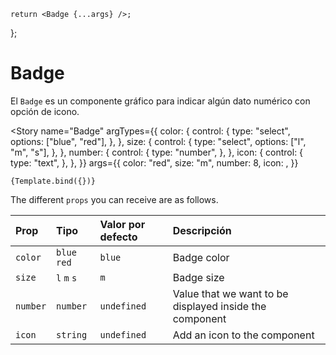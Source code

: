 

<Meta title="Badge" component={Badge} />

    return <Badge {...args} />;
};

# Badge

El `Badge` es un componente gráfico para indicar algún dato numérico con opción de icono.

<Story
    name="Badge"
    argTypes={{
        color: {
            control: {
                type: "select",
                options: ["blue", "red"],
            },
        },
        size: {
            control: {
                type: "select",
                options: ["l", "m", "s"],
            },
        },
        number: {
            control: {
                type: "number",
            },
        },
        icon: {
            control: {
                type: "text",
            },
        },
    }}
    args={{
        color: "red",
        size: "m",
        number: 8,
        icon: <BellLigth />,
    }}
>
    {Template.bind({})}
</Story>

The different `props` you can receive are as follows.

| **Prop** | **Tipo**     | **Valor por defecto** | **Descripción**                                         |
| :------- | :----------- | :-------------------- | :------------------------------------------------------ |
| `color`  | `blue` `red` | `blue`                | Badge color                                             |
| `size`   | `l` `m` `s`  | `m`                   | Badge size                                              |
| `number` | `number`     | `undefined`           | Value that we want to be displayed inside the component |
| `icon`   | `string `    | `undefined`           | Add an icon to the component                            |
